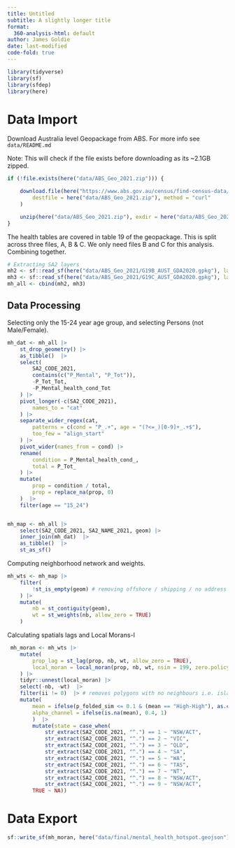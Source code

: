 ```yaml
---
title: Untitled
subtitle: A slightly longer title
format:
  360-analysis-html: default
author: James Goldie
date: last-modified
code-fold: true
---
```


```r
library(tidyverse)
library(sf)
library(sfdep)
library(here)
```

# Data Import 

Download Australia level Geopackage from ABS. For more info see `data/README.md`

Note: This will check if the file exists before downloading as its ~2.1GB zipped.  

```r
if (!file.exists(here("data/ABS_Geo_2021.zip"))) {

    download.file(here("https://www.abs.gov.au/census/find-census-data/geopackages/download/Geopackage_2021_G19_AUST_GDA2020.zip"),
        destfile = here("data/ABS_Geo_2021.zip"), method = "curl"
    )

    unzip(here("data/ABS_Geo_2021.zip"), exdir = here("data/ABS_Geo_2021"))
}
```

The health tables are covered in table 19 of the geopackage. This is split across three files, A, B & C.
We only need files B and C for this analysis.  Combining together.  

```r
# Extracting SA2 layers 
mh2 <- sf::read_sf(here("data/ABS_Geo_2021/G19B_AUST_GDA2020.gpkg"), layer = "G19B_SA2_2021_AUST")
mh3 <- sf::read_sf(here("data/ABS_Geo_2021/G19C_AUST_GDA2020.gpkg"), layer = "G19C_SA2_2021_AUST")
mh_all <- cbind(mh2, mh3)
```

## Data Processing 

Selecting only the 15-24 year age group, and selecting Persons (not Male/Female).  

```r
mh_dat <- mh_all |>
    st_drop_geometry() |>
    as_tibble()  |>
    select(
        SA2_CODE_2021,
        contains(c("P_Mental", "P_Tot")),
        -P_Tot_Tot,
        -P_Mental_health_cond_Tot
    ) |>
    pivot_longer(-c(SA2_CODE_2021),
        names_to = "cat"
    ) |>
    separate_wider_regex(cat,
        patterns = c(cond = "P_.+", age = "(?<=_)[0-9]+_.+$"),
        too_few = "align_start"
    ) |>
    pivot_wider(names_from = cond) |>
    rename(
        condition = P_Mental_health_cond_,
        total = P_Tot_
    ) |>
    mutate(
        prop = condition / total,
        prop = replace_na(prop, 0)
    )  |>
    filter(age == "15_24")


mh_map <- mh_all |>
    select(SA2_CODE_2021, SA2_NAME_2021, geom) |>
    inner_join(mh_dat)  |>
    as_tibble()  |>
    st_as_sf()

```

Computing neighborhood network and weights. 

```r
mh_wts <- mh_map |>
    filter(
        !st_is_empty(geom) # removing offshore / shipping / no address
    ) |>
    mutate(
        nb = st_contiguity(geom),
        wt = st_weights(nb, allow_zero = TRUE)
    )
```

Calculating spatials lags and Local Morans-I 

```r
 mh_moran <- mh_wts |>
    mutate(
        prop_lag = st_lag(prop, nb, wt, allow_zero = TRUE),
        local_moran = local_moran(prop, nb, wt, nsim = 199, zero.policy = TRUE),
    ) |>
    tidyr::unnest(local_moran) |>
    select(-nb, -wt)  |>
    filter(ii != 0)  |> # removes polygons with no neighbours i.e. islands
    mutate(
        mean = ifelse(p_folded_sim <= 0.1 & (mean == "High-High"), as.character(mean), NA),
        alpha_channel = ifelse(is.na(mean), 0.4, 1)
        )  |>
        mutate(state = case_when(
            str_extract(SA2_CODE_2021, "^.") == 1 ~ "NSW/ACT",
            str_extract(SA2_CODE_2021, "^.") == 2 ~ "VIC",
            str_extract(SA2_CODE_2021, "^.") == 3 ~ "QLD",
            str_extract(SA2_CODE_2021, "^.") == 4 ~ "SA",
            str_extract(SA2_CODE_2021, "^.") == 5 ~ "WA",
            str_extract(SA2_CODE_2021, "^.") == 6 ~ "TAS",
            str_extract(SA2_CODE_2021, "^.") == 7 ~ "NT",
            str_extract(SA2_CODE_2021, "^.") == 8 ~ "NSW/ACT",
            str_extract(SA2_CODE_2021, "^.") == 9 ~ "NSW/ACT",
        TRUE ~ NA))

```

# Data Export  

```r
sf::write_sf(mh_moran, here("data/final/mental_health_hotspot.geojson"))
```